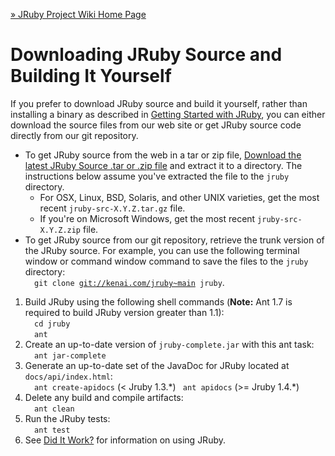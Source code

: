 [[Home|&raquo; JRuby Project Wiki Home Page]]
=Downloading JRuby Source and Building It Yourself=
If you prefer to download JRuby source and build it yourself, rather than installing a binary as described in [[GettingStarted|Getting Started with JRuby]], you can either download the source files from our web site or get JRuby source code directly from our git repository. 

* To get JRuby source from the web in a tar or zip file, [http://jruby.org/download Download the latest JRuby Source .tar or .zip file] and extract it to a directory.  The instructions below assume you've extracted the file to the <tt>jruby</tt> directory. 
** For OSX, Linux, BSD, Solaris, and other UNIX varieties, get the most recent <tt>jruby-src-X.Y.Z.tar.gz</tt> file.
** If you're on Microsoft Windows, get the most recent <tt>jruby-src-X.Y.Z.zip</tt> file.
* To get JRuby source from our git repository, retrieve the trunk version of the JRuby source. For example, you can use the following terminal window or command window command to save the files to the <tt>jruby</tt> directory:<br/><tt> &nbsp; git clone git://kenai.com/jruby~main jruby</tt>.
# Build JRuby using the following shell commands ('''Note:''' Ant 1.7 is required to build JRuby version greater than 1.1):<br/><tt> &nbsp; cd jruby <br/> &nbsp; ant</tt>
# Create an up-to-date version of <tt>jruby-complete.jar</tt> with this ant task: <br/><tt> &nbsp; ant jar-complete</tt>
# Generate an up-to-date set of the JavaDoc for JRuby located at <tt>docs/api/index.html</tt>:<br/><tt> &nbsp; ant create-apidocs</tt> (< Jruby 1.3.*) <tt>&nbsp;ant apidocs</tt> (>= Jruby 1.4.*)
# Delete any build and compile artifacts:<br/><tt> &nbsp; ant clean</tt>
# Run the JRuby tests:<br/><tt> &nbsp; ant test</tt>
# See [[GettingStarted#Did_It_Work|Did It Work?]] for information on using JRuby.